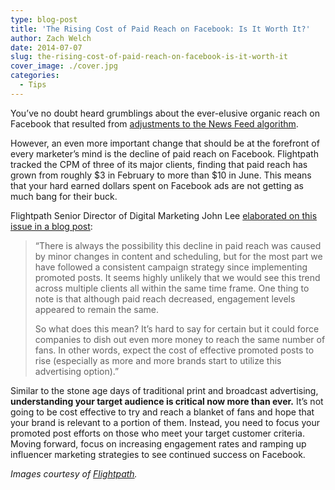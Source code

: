 ```yaml
---
type: blog-post
title: 'The Rising Cost of Paid Reach on Facebook: Is It Worth It?'
author: Zach Welch
date: 2014-07-07
slug: the-rising-cost-of-paid-reach-on-facebook-is-it-worth-it
cover_image: ./cover.jpg
categories:
  - Tips
---
```


You’ve no doubt heard grumblings about the ever-elusive organic reach on Facebook that resulted from [adjustments to the News Feed algorithm][1].

However, an even more important change that should be at the forefront of every marketer’s mind is the decline of paid reach on Facebook. Flightpath tracked the CPM of three of its major clients, finding that paid reach has grown from roughly $3 in February to more than $10 in June. This means that your hard earned dollars spent on Facebook ads are not getting as much bang for their buck.

Flightpath Senior Director of Digital Marketing John Lee [elaborated on this issue in a blog post][2]:

> “There is always the possibility this decline in paid reach was caused by minor changes in content and scheduling, but for the most part we have followed a consistent campaign strategy since implementing promoted posts. It seems highly unlikely that we would see this trend across multiple clients all within the same time frame. One thing to note is that although paid reach decreased, engagement levels appeared to remain the same.
>
> So what does this mean? It’s hard to say for certain but it could force companies to dish out even more money to reach the same number of fans. In other words, expect the cost of effective promoted posts to rise (especially as more and more brands start to utilize this advertising option).”

Similar to the stone age days of traditional print and broadcast advertising, **understanding your target audience is critical now more than ever.** It’s not going to be cost effective to try and reach a blanket of fans and hope that your brand is relevant to a portion of them. Instead, you need to focus your promoted post efforts on those who meet your target customer criteria. Moving forward, focus on increasing engagement rates and ramping up influencer marketing strategies to see continued success on Facebook.

_Images courtesy of [Flightpath][2]._

[1]: https://www.facebook.com/business/news/Organic-Reach-on-Facebook
[2]: http://www.flightpath.com/insights/index.php/2014/06/future-facebook-paid-reach/
